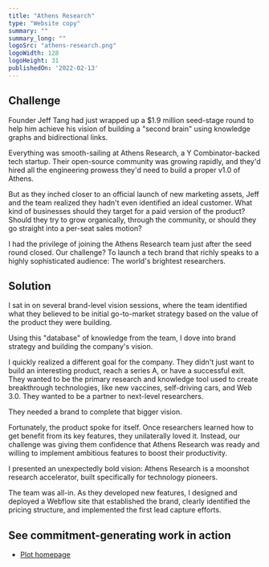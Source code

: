 ```yaml
---
title: "Athens Research"
type: "Website copy"
summary: ""
summary_long: ""
logoSrc: "athens-research.png"
logoWidth: 128
logoHeight: 31
publishedOn: '2022-02-13'
---
```


## Challenge

Founder Jeff Tang had just wrapped up a $1.9 million seed-stage round to help him achieve his vision of building a "second brain" using knowledge graphs and bidirectional links.

Everything was smooth-sailing at Athens Research, a Y Combinator-backed tech startup. Their open-source community was growing rapidly, and they'd hired all the engineering prowess they'd need to build a proper v1.0 of Athens.

But as they inched closer to an official launch of new marketing assets, Jeff and the team realized they hadn't even identified an ideal customer. What kind of businesses should they target for a paid version of the product? Should they try to grow organically, through the community, or should they go straight into a per-seat sales motion?

I had the privilege of joining the Athens Research team just after the seed round closed. Our challenge? To launch a tech brand that richly speaks to a highly sophisticated audience: The world's brightest researchers.

## Solution

I sat in on several brand-level vision sessions, where the team identified what they believed to be initial go-to-market strategy based on the value of the product they were building.

Using this "database" of knowledge from the team, I dove into brand strategy and building the company's vision.

I quickly realized a different goal for the company. They didn't just want to build an interesting product, reach a series A, or have a successful exit. They wanted to be the primary research and knowledge tool used to create breakthrough technologies, like new vaccines, self-driving cars, and Web 3.0. They wanted to be a partner to next-level researchers.

They needed a brand to complete that bigger vision.

Fortunately, the product spoke for itself. Once researchers learned how to get benefit from its key features, they unilaterally loved it. Instead, our challenge was giving them confidence that Athens Research was ready and willing to implement ambitious features to boost their productivity.

I presented an unexpectedly bold vision: Athens Research is a moonshot research accelerator, built specifically for technology pioneers.

The team was all-in. As they developed new features, I designed and deployed a Webflow site that established the brand, clearly identified the pricing structure, and implemented the first lead capture efforts.

## See commitment-generating work in action

- [Plot homepage](https://www.tryplot.com/)